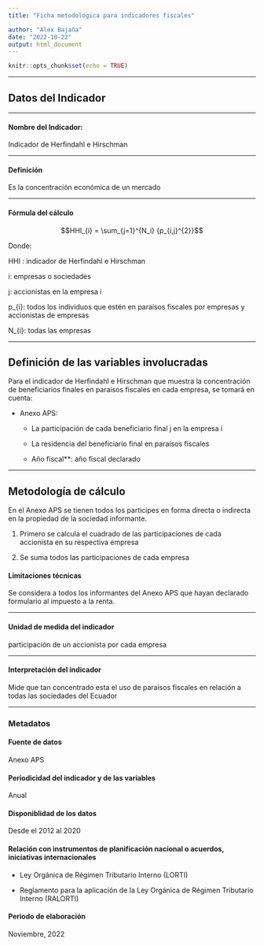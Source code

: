 ```yaml
---
title: "Ficha metodológica para indicadores fiscales"

author: "Alex Bajaña"
date: "2022-10-22"
output: html_document
---
```


```r
knitr::opts_chunk$set(echo = TRUE)
```

***
## Datos del Indicador
***

#### Nombre del Indicador:  

Indicador de Herfindahl e Hirschman

***
#### Definición

Es la concentración económica de un mercado

***
#### Fórmula del cálculo


$$HHI_{i} = \sum_{j=1}^{N_i} {p_{i,j}^{2}}$$

Donde:

HHI : indicador de Herfindahl e Hirschman

i: empresas o sociedades

j: accionistas en la empresa i

p_{i}: todos los individuos que estén en paraísos fiscales por empresas y accionistas de empresas

N_{i}: todas las empresas


***
## Definición de las variables involucradas


Para el indicador de Herfindahl e Hirschman que muestra la concentración de beneficiarios finales en paraísos fiscales en cada empresa, se tomará en cuenta:

* Anexo APS:
    -   La participación de cada beneficiario final j en la empresa i

    -   La residencia del beneficiario final en paraísos fiscales

    -   Año fiscal**: año fiscal declarado

***
## Metodología de cálculo

En el Anexo APS se tienen todos los participes en forma directa o indirecta en la propiedad de la sociedad informante. 

1. Primero se calcula el cuadrado de las participaciones de cada accionista en su respectiva empresa

2. Se suma todos las participaciones de cada empresa 


#### Limitaciones técnicas

Se considera a todos los informantes del Anexo APS que hayan declarado formulario al impuesto a la renta.

***

#### Unidad de medida del indicador

participación de un accionista por cada empresa

***

#### Interpretación del indicador

Mide que tan concentrado esta el uso de paraísos fiscales en relación a todas las sociedades del Ecuador

***

### Metadatos

#### Fuente de datos

Anexo APS

#### Periodicidad del indicador y de las variables

Anual

#### Disponiblidad de los datos

Desde el 2012 al 2020

#### Relación con instrumentos de planificación nacional o acuerdos, iniciativas internacionales

*	Ley Orgánica de Régimen Tributario Interno (LORTI)

*	Reglamento para la aplicación de la Ley Orgánica de Régimen Tributario Interno (RALORTI)


#### Periodo de elaboración
Noviembre, 2022
